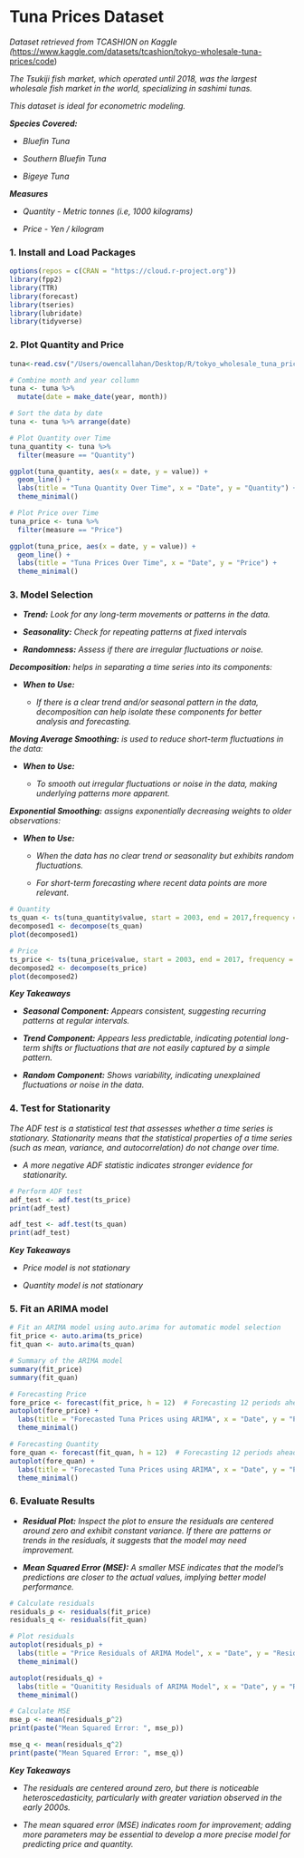 # Tuna Prices Dataset

*Dataset retrieved from TCASHION on Kaggle (*<https://www.kaggle.com/datasets/tcashion/tokyo-wholesale-tuna-prices/code>)

*The Tsukiji fish market, which operated until 2018, was the largest wholesale fish market in the world, specializing in sashimi tunas.*

*This dataset is ideal for econometric modeling.*

***Species Covered:***

-   *Bluefin Tuna*

-   *Southern Bluefin Tuna*

-   *Bigeye Tuna*

***Measures***

-   *Quantity - Metric tonnes (i.e, 1000 kilograms)*

-   *Price - Yen / kilogram*

### 1. Install and Load Packages

```r
options(repos = c(CRAN = "https://cloud.r-project.org"))
library(fpp2)
library(TTR)
library(forecast)
library(tseries)
library(lubridate)
library(tidyverse)
```

### 2. Plot Quantity and Price

```r
tuna<-read.csv("/Users/owencallahan/Desktop/R/tokyo_wholesale_tuna_prices.csv")

# Combine month and year collumn
tuna <- tuna %>%
  mutate(date = make_date(year, month))

# Sort the data by date
tuna <- tuna %>% arrange(date)

# Plot Quantity over Time
tuna_quantity <- tuna %>%
  filter(measure == "Quantity")

ggplot(tuna_quantity, aes(x = date, y = value)) +
  geom_line() +
  labs(title = "Tuna Quantity Over Time", x = "Date", y = "Quantity") +
  theme_minimal()

# Plot Price over Time
tuna_price <- tuna %>%
  filter(measure == "Price")

ggplot(tuna_price, aes(x = date, y = value)) +
  geom_line() +
  labs(title = "Tuna Prices Over Time", x = "Date", y = "Price") +
  theme_minimal()
```

### 3. Model Selection

-   ***Trend:** Look for any long-term movements or patterns in the data.*

-   ***Seasonality:** Check for repeating patterns at fixed intervals*

-   ***Randomness:** Assess if there are irregular fluctuations or noise.*

***Decomposition:** helps in separating a time series into its components:*

-   ***When to Use:***

    -   *If there is a clear trend and/or seasonal pattern in the data, decomposition can help isolate these components for better analysis and forecasting.*

***Moving Average Smoothing:** is used to reduce short-term fluctuations in the data:*

-   ***When to Use:***

    -   *To smooth out irregular fluctuations or noise in the data, making underlying patterns more apparent.*

***Exponential Smoothing:** assigns exponentially decreasing weights to older observations:*

-   ***When to Use:***

    -   *When the data has no clear trend or seasonality but exhibits random fluctuations.*

    -   *For short-term forecasting where recent data points are more relevant.*

```r
# Quantity
ts_quan <- ts(tuna_quantity$value, start = 2003, end = 2017,frequency = 12)  
decomposed1 <- decompose(ts_quan)
plot(decomposed1)

# Price
ts_price <- ts(tuna_price$value, start = 2003, end = 2017, frequency = 12)  
decomposed2 <- decompose(ts_price)
plot(decomposed2) 
```

***Key Takeaways***

-   ***Seasonal Component:** Appears consistent, suggesting recurring patterns at regular intervals.*

-   ***Trend Component:** Appears less predictable, indicating potential long-term shifts or fluctuations that are not easily captured by a simple pattern.*

-   ***Random Component:** Shows variability, indicating unexplained fluctuations or noise in the data.*

### 4. Test for Stationarity

*The ADF test is a statistical test that assesses whether a time series is stationary. Stationarity means that the statistical properties of a time series (such as mean, variance, and autocorrelation) do not change over time.*

-   *A more negative ADF statistic indicates stronger evidence for stationarity.*

```r
# Perform ADF test
adf_test <- adf.test(ts_price)
print(adf_test)

adf_test <- adf.test(ts_quan)
print(adf_test)
```

***Key Takeaways***

-   *Price model is not stationary*

-   *Quantity model is not stationary*

### 5. Fit an ARIMA model

```r
# Fit an ARIMA model using auto.arima for automatic model selection
fit_price <- auto.arima(ts_price)
fit_quan <- auto.arima(ts_quan)

# Summary of the ARIMA model
summary(fit_price)
summary(fit_quan)

# Forecasting Price
fore_price <- forecast(fit_price, h = 12)  # Forecasting 12 periods ahead
autoplot(fore_price) +
  labs(title = "Forecasted Tuna Prices using ARIMA", x = "Date", y = "Price") +
  theme_minimal()

# Forecasting Quantity
fore_quan <- forecast(fit_quan, h = 12)  # Forecasting 12 periods ahead
autoplot(fore_quan) +
  labs(title = "Forecasted Tuna Prices using ARIMA", x = "Date", y = "Price") +
  theme_minimal()
```

### 6. Evaluate Results

-   ***Residual Plot:** Inspect the plot to ensure the residuals are centered around zero and exhibit constant variance. If there are patterns or trends in the residuals, it suggests that the model may need improvement.*

-   ***Mean Squared Error (MSE):** A smaller MSE indicates that the model’s predictions are closer to the actual values, implying better model performance.*

```r
# Calculate residuals
residuals_p <- residuals(fit_price)
residuals_q <- residuals(fit_quan)

# Plot residuals
autoplot(residuals_p) + 
  labs(title = "Price Residuals of ARIMA Model", x = "Date", y = "Residuals") +
  theme_minimal()

autoplot(residuals_q) + 
  labs(title = "Quanitity Residuals of ARIMA Model", x = "Date", y = "Residuals") +
  theme_minimal()

# Calculate MSE
mse_p <- mean(residuals_p^2)
print(paste("Mean Squared Error: ", mse_p))

mse_q <- mean(residuals_q^2)
print(paste("Mean Squared Error: ", mse_q))
```

***Key Takeaways***

-   *The residuals are centered around zero, but there is noticeable heteroscedasticity, particularly with greater variation observed in the early 2000s.*

-   *The mean squared error (MSE) indicates room for improvement; adding more parameters may be essential to develop a more precise model for predicting price and quantity.*
